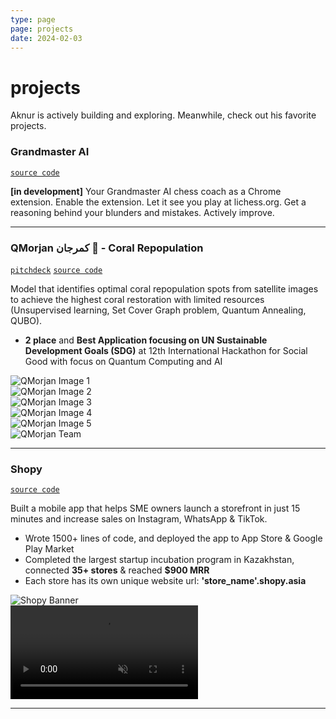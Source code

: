 ```yaml
---
type: page
page: projects
date: 2024-02-03
---
```



# projects

<Callout type="info" emoji="👾">
  Aknur is actively building and exploring. Meanwhile, check out his favorite projects.
</Callout>

### Grandmaster AI
[```source code```](https://github.com/akoQassym/grandmaster-ai)

**[in development]** Your Grandmaster AI chess coach as a Chrome extension. Enable the extension. Let it see you play at lichess.org. Get a reasoning behind your blunders and mistakes. Actively improve.

***

### QMorjan كمرجان 🪸 - Coral Repopulation
[```pitchdeck```](https://www.canva.com/design/DAGDlzHINQQ/Sqj4vnfQjR-goCGfqd68_A/edit?utm_content=DAGDlzHINQQ&utm_campaign=designshare&utm_medium=link2&utm_source=sharebutton) 
[```source code```](https://github.com/akoQassym/coral-repopulation)

Model that identifies optimal coral repopulation spots from satellite images to achieve the highest coral restoration with limited resources
(Unsupervised learning, Set Cover Graph problem, Quantum Annealing, QUBO).
- **2 place** and **Best Application focusing on UN Sustainable Development Goals (SDG)** at 12th International Hackathon for Social Good with focus on Quantum Computing and AI

<AutoSlider autoplay>
  <div>
    <Image src="/images/qmorjan/qmorjan-solution-1.webp" alt="QMorjan Image 1" width={1200} height={600} priority/>
  </div>
  <div>
    <Image src="/images/qmorjan/qmorjan-solution-2.webp" alt="QMorjan Image 2" width={1200} height={600} />
  </div>
  <div>
    <Image src="/images/qmorjan/qmorjan-solution-3.webp" alt="QMorjan Image 3" width={1200} height={600} />
  </div>
  <div>
    <Image src="/images/qmorjan/qmorjan-solution-4.webp" alt="QMorjan Image 4" width={1200} height={600} />
  </div>
  <div>
    <Image src="/images/qmorjan/qmorjan-solution-5.webp" alt="QMorjan Image 5" width={1200} height={600} />
  </div>
  <div>
    <Image src="/images/qmorjan/qmorjan-team.webp" alt="QMorjan Team" width={1200} height={600} />
  </div>
</AutoSlider>

***

### Shopy
[```source code```](https://github.com/akoQassym/shopy-mobile)

Built a mobile app that helps SME owners launch a storefront in just 15 minutes and increase sales on Instagram, WhatsApp & TikTok.
- Wrote 1500+ lines of code, and deployed the app to App Store & Google Play Market
- Completed the largest startup incubation program in Kazakhstan, connected **35+ stores** & reached **$900 MRR**
- Each store has its own unique website url: **'store_name'.shopy.asia**

<div>
  <Image src="/images/shopy/shopy-banner.webp" alt="Shopy Banner" width={800} height={400} />
</div>
<div style={{ display: 'flex', alignItems: 'center', justifyContent: 'center' }}>
  <Video src="/images/shopy/shopy-demo.mp4" loop width={200} height={400} loop autoPlay muted />
</div>

---
